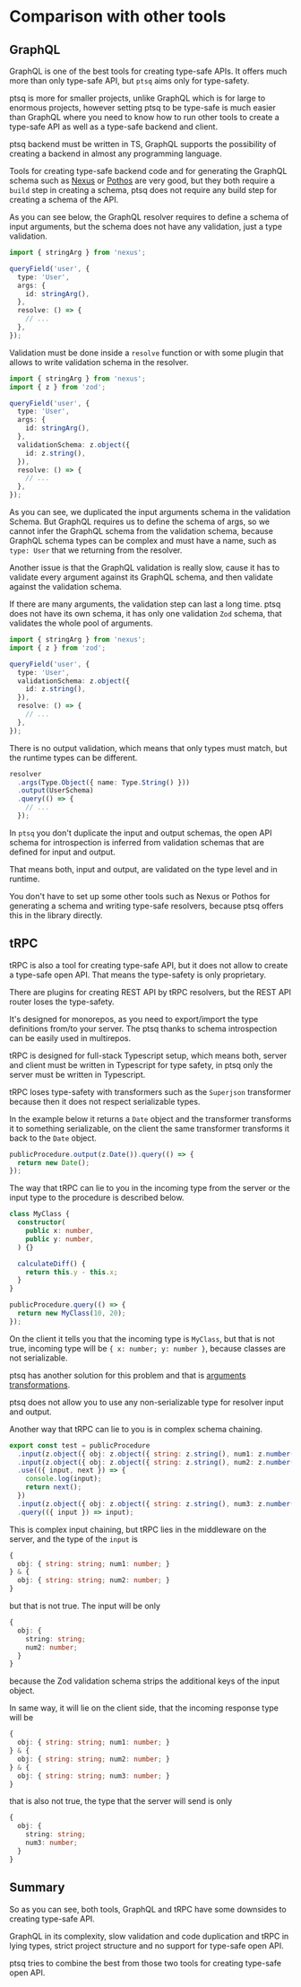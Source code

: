 # Comparison with other tools

## GraphQL

GraphQL is one of the best tools for creating type-safe APIs. It offers much more than only type-safe API, but `ptsq` aims only for type-safety.

ptsq is more for smaller projects, unlike GraphQL which is for large to enormous projects, however setting ptsq to be type-safe is much easier than GraphQL where you need to know how to run other tools to create a type-safe API as well as a type-safe backend and client.

ptsq backend must be written in TS, GraphQL supports the possibility of creating a backend in almost any programming language.

Tools for creating type-safe backend code and for generating the GraphQL schema such as [Nexus](https://nexusjs.org/) or [Pothos](https://pothos-graphql.dev/) are very good, but they both require a `build` step in creating a schema, ptsq does not require any build step for creating a schema of the API.

As you can see below, the GraphQL resolver requires to define a schema of input arguments, but the schema does not have any validation, just a type validation.

```ts
import { stringArg } from 'nexus';

queryField('user', {
  type: 'User',
  args: {
    id: stringArg(),
  },
  resolve: () => {
    // ...
  },
});
```

Validation must be done inside a `resolve` function or with some plugin that allows to write validation schema in the resolver.

```ts
import { stringArg } from 'nexus';
import { z } from 'zod';

queryField('user', {
  type: 'User',
  args: {
    id: stringArg(),
  },
  validationSchema: z.object({
    id: z.string(),
  }),
  resolve: () => {
    // ...
  },
});
```

As you can see, we duplicated the input arguments schema in the validation Schema. But GraphQL requires us to define the schema of args, so we cannot infer the GraphQL schema from the validation schema, because GraphQL schema types can be complex and must have a name, such as `type: User` that we returning from the resolver.

Another issue is that the GraphQL validation is really slow, cause it has to validate every argument against its GraphQL schema, and then validate against the validation schema.

If there are many arguments, the validation step can last a long time. ptsq does not have its own schema, it has only one validation `Zod` schema, that validates the whole pool of arguments.

```ts
import { stringArg } from 'nexus';
import { z } from 'zod';

queryField('user', {
  type: 'User',
  validationSchema: z.object({
    id: z.string(),
  }),
  resolve: () => {
    // ...
  },
});
```

There is no output validation, which means that only types must match, but the runtime types can be different.

```ts
resolver
  .args(Type.Object({ name: Type.String() }))
  .output(UserSchema)
  .query(() => {
    // ...
  });
```

In `ptsq` you don't duplicate the input and output schemas, the open API schema for introspection is inferred from validation schemas that are defined for input and output.

That means both, input and output, are validated on the type level and in runtime.

You don't have to set up some other tools such as Nexus or Pothos for generating a schema and writing type-safe resolvers, because ptsq offers this in the library directly.

## tRPC

tRPC is also a tool for creating type-safe API, but it does not allow to create a type-safe open API. That means the type-safety is only proprietary.

There are plugins for creating REST API by tRPC resolvers, but the REST API router loses the type-safety.

It's designed for monorepos, as you need to export/import the type definitions from/to your server. The ptsq thanks to schema introspection can be easily used in multirepos.

tRPC is designed for full-stack Typescript setup, which means both, server and client must be written in Typescript for type safety, in ptsq only the server must be written in Typescript.

tRPC loses type-safety with transformers such as the `Superjson` transformer because then it does not respect serializable types.

In the example below it returns a `Date` object and the transformer transforms it to something serializable, on the client the same transformer transforms it back to the `Date` object.

```ts "tRPC query procedure that returns Date"
publicProcedure.output(z.Date()).query(() => {
  return new Date();
});
```

The way that tRPC can lie to you in the incoming type from the server or the input type to the procedure is described below.

```ts "tRPC query procedure that returns Date"
class MyClass {
  constructor(
    public x: number,
    public y: number,
  ) {}

  calculateDiff() {
    return this.y - this.x;
  }
}

publicProcedure.query(() => {
  return new MyClass(10, 20);
});
```

On the client it tells you that the incoming type is `MyClass`, but that is not true, incoming type will be `{ x: number; y: number }`, because classes are not serializable.

ptsq has another solution for this problem and that is [arguments transformations](/server/args-transformations).

ptsq does not allow you to use any non-serializable type for resolver input and output.

Another way that tRPC can lie to you is in complex schema chaining.

```ts "tRPC query procedure that lies on the client in the response type"
export const test = publicProcedure
  .input(z.object({ obj: z.object({ string: z.string(), num1: z.number() }) }))
  .input(z.object({ obj: z.object({ string: z.string(), num2: z.number() }) }))
  .use(({ input, next }) => {
    console.log(input);
    return next();
  })
  .input(z.object({ obj: z.object({ string: z.string(), num3: z.number() }) }))
  .query(({ input }) => input);
```

This is complex input chaining, but tRPC lies in the middleware on the server, and the type of the `input` is

```ts
{
  obj: { string: string; num1: number; }
} & {
  obj: { string: string; num2: number; }
}
```

but that is not true. The input will be only

```ts
{
  obj: {
    string: string;
    num2: number;
  }
}
```

because the Zod validation schema strips the additional keys of the input object.

In same way, it will lie on the client side, that the incoming response type will be

```ts
{
  obj: { string: string; num1: number; }
} & {
  obj: { string: string; num2: number; }
} & {
  obj: { string: string; num3: number; }
}
```

that is also not true, the type that the server will send is only

```ts
{
  obj: {
    string: string;
    num3: number;
  }
}
```

## Summary

So as you can see, both tools, GraphQL and tRPC have some downsides to creating type-safe API.

GraphQL in its complexity, slow validation and code duplication and tRPC in lying types, strict project structure and no support for type-safe open API.

ptsq tries to combine the best from those two tools for creating type-safe open API.
